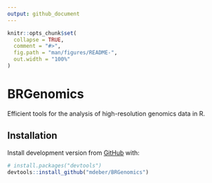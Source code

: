 ```yaml
---
output: github_document
---
```


<!-- README.md is generated from README.Rmd. Please edit that file -->

```r
knitr::opts_chunk$set(
  collapse = TRUE,
  comment = "#>",
  fig.path = "man/figures/README-",
  out.width = "100%"
)
```

# BRGenomics

<!-- badges: start -->
<!-- badges: end -->

Efficient tools for the analysis of high-resolution genomics data in R.

## Installation

Install development version from [GitHub](https://github.com/mdeber/BRGenomics) with:

``` r
# install.packages("devtools")
devtools::install_github("mdeber/BRGenomics")
```

